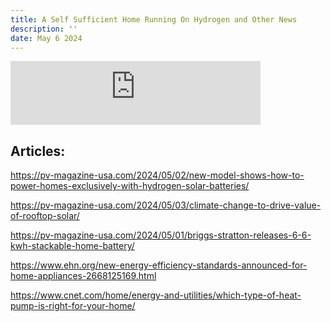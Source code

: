 ```yaml
---
title: A Self Sufficient Home Running On Hydrogen and Other News
description: ''
date: May 6 2024
---
```


<iframe
  src="https://podcasters.spotify.com/pod/show/energy-transition-media/embed/episodes/A-Self-Sufficient-Home-Running-On-Hydrogen--Solar--Batteries-and-Other-News-e2j8rvp/a-ab82l7g"
  height="102px"
  width="400px"
  frameborder="0"
  scrolling="no"
></iframe>

## Articles:

https://pv-magazine-usa.com/2024/05/02/new-model-shows-how-to-power-homes-exclusively-with-hydrogen-solar-batteries/

https://pv-magazine-usa.com/2024/05/03/climate-change-to-drive-value-of-rooftop-solar/

https://pv-magazine-usa.com/2024/05/01/briggs-stratton-releases-6-6-kwh-stackable-home-battery/

https://www.ehn.org/new-energy-efficiency-standards-announced-for-home-appliances-2668125169.html

https://www.cnet.com/home/energy-and-utilities/which-type-of-heat-pump-is-right-for-your-home/
